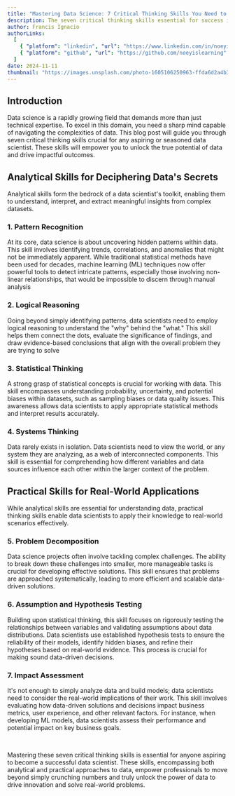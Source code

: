 ```yaml
---
title: "Mastering Data Science: 7 Critical Thinking Skills You Need to Succeed"
description: The seven critical thinking skills essential for success in data science. It explains how these skills help data scientists analyze data, solve problems, and make informed decisions.
author: Francis Ignacio
authorLinks:
  [
    { "platform": "linkedin", "url": "https://www.linkedin.com/in/noeyislearning/" },
    { "platform": "github", "url": "https://github.com/noeyislearning" },
  ]
date: 2024-11-11
thumbnail: "https://images.unsplash.com/photo-1605106250963-ffda6d2a4b32"
---
```


## Introduction

Data science is a rapidly growing field that demands more than just technical expertise. To excel in this domain, you need a sharp mind capable of navigating the complexities of data. This blog post will guide you through seven critical thinking skills crucial for any aspiring or seasoned data scientist. These skills will empower you to unlock the true potential of data and drive impactful outcomes.

## Analytical Skills for Deciphering Data's Secrets

Analytical skills form the bedrock of a data scientist's toolkit, enabling them to understand, interpret, and extract meaningful insights from complex datasets.

### 1. Pattern Recognition

At its core, data science is about uncovering hidden patterns within data. This skill involves identifying trends, correlations, and anomalies that might not be immediately apparent. While traditional statistical methods have been used for decades, machine learning (ML) techniques now offer powerful tools to detect intricate patterns, especially those involving non-linear relationships, that would be impossible to discern through manual analysis

### 2. Logical Reasoning

Going beyond simply identifying patterns, data scientists need to employ logical reasoning to understand the "why" behind the "what." This skill helps them connect the dots, evaluate the significance of findings, and draw evidence-based conclusions that align with the overall problem they are trying to solve

### 3. Statistical Thinking

A strong grasp of statistical concepts is crucial for working with data. This skill encompasses understanding probability, uncertainty, and potential biases within datasets, such as sampling biases or data quality issues. This awareness allows data scientists to apply appropriate statistical methods and interpret results accurately.

### 4. Systems Thinking

Data rarely exists in isolation. Data scientists need to view the world, or any system they are analyzing, as a web of interconnected components. This skill is essential for comprehending how different variables and data sources influence each other within the larger context of the problem.

## Practical Skills for Real-World Applications

While analytical skills are essential for understanding data, practical thinking skills enable data scientists to apply their knowledge to real-world scenarios effectively.

### 5. Problem Decomposition

Data science projects often involve tackling complex challenges. The ability to break down these challenges into smaller, more manageable tasks is crucial for developing effective solutions. This skill ensures that problems are approached systematically, leading to more efficient and scalable data-driven solutions.

### 6. Assumption and Hypothesis Testing

Building upon statistical thinking, this skill focuses on rigorously testing the relationships between variables and validating assumptions about data distributions. Data scientists use established hypothesis tests to ensure the reliability of their models, identify hidden biases, and refine their hypotheses based on real-world evidence. This process is crucial for making sound data-driven decisions.

### 7. Impact Assessment

It's not enough to simply analyze data and build models; data scientists need to consider the real-world implications of their work. This skill involves evaluating how data-driven solutions and decisions impact business metrics, user experience, and other relevant factors. For instance, when developing ML models, data scientists assess their performance and potential impact on key business goals.

<br />

Mastering these seven critical thinking skills is essential for anyone aspiring to become a
successful data scientist. These skills, encompassing both analytical and practical approaches to
data, empower professionals to move beyond simply crunching numbers and truly unlock the power of
data to drive innovation and solve real-world problems.
